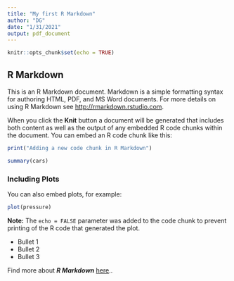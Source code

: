 ```yaml
---
title: "My first R Markdown"
author: "DG"
date: "1/31/2021"
output: pdf_document
---
```


```r
knitr::opts_chunk$set(echo = TRUE)
```

## R Markdown

This is an R Markdown document. Markdown is a simple formatting syntax for authoring HTML, PDF, and MS Word documents. For more details on using R Markdown see <http://rmarkdown.rstudio.com>.

When you click the **Knit** button a document will be generated that includes both content as well as the output of any embedded R code chunks within the document. You can embed an R code chunk like this:
```r
print("Adding a new code chunk in R Markdown")
```

```r
summary(cars)
```

### Including Plots

You can also embed plots, for example:

```r
plot(pressure)
```

**Note:** The `echo = FALSE` parameter was added to the code chunk to prevent printing of the R code that generated the plot.

- Bullet 1
- Bullet 2
- Bullet 3

Find more about ***R Markdown*** [here](https://rmarkdown.rstudio.com/)..